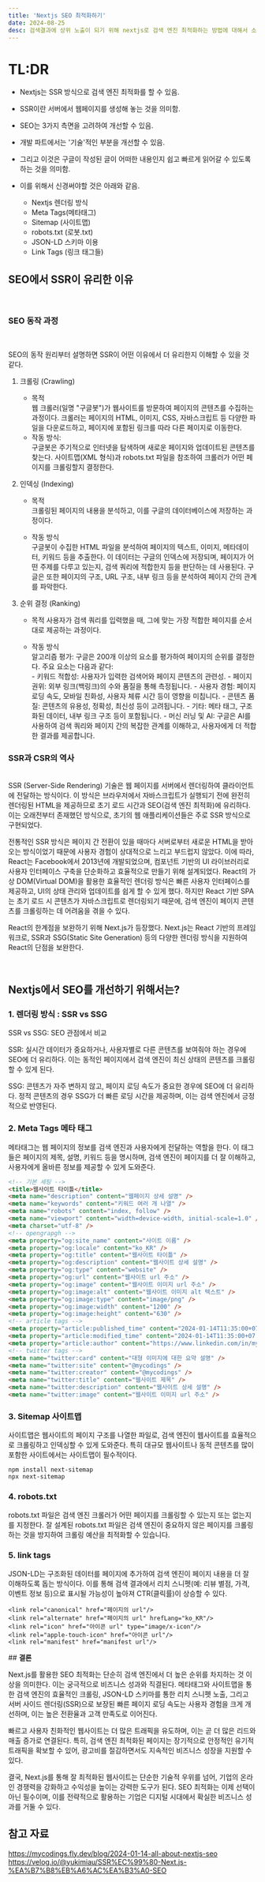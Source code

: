 ```yaml
---
title: 'Nextjs SEO 최적화하기'
date: 2024-08-25
desc: 검색결과에 상위 노출이 되기 위해 nextjs로 검색 엔진 최적화하는 방법에 대해서 소개합니다.
---
```



# <b>TL:DR</b>

- Nextjs는 SSR 방식으로 검색 엔진 최적화를 할 수 있음.
- SSR이란 서버에서 웹페이지를 생성해 놓는 것을 의미함.
- SEO는 3가지 측면을 고려하여 개선할 수 있음.
- 개발 파트에서는 '기술'적인 부분을 개선할 수 있음.
- 그리고 이것은 구글이 작성된 글이 어떠한 내용인지 쉽고 빠르게 읽어갈 수 있도록 하는 것을 의미함.
- 이를 위해서 신경써야할 것은 아래와 같음.

  - Nextjs 렌더링 방식
  - Meta Tags(메타태그)
  - Sitemap (사이트맵)
  - robots.txt (로봇.txt)
  - JSON-LD 스키마 이용
  - Link Tags (링크 태그들)

<Divider />

## <b>SEO에서 SSR이 유리한 이유</b>

<br />

### <b>SEO 동작 과정 </b>

<br />

SEO의 동작 원리부터 설명하면 SSR이 어떤 이유에서 더 유리한지 이해할 수 있을 것 같다.<br/>

1. 크롤링 (Crawling)

   - 목적<br />웹 크롤러(일명 "구글봇")가 웹사이트를 방문하여 페이지의 콘텐츠를
     수집하는 과정이다. 크롤러는 페이지의 HTML, 이미지, CSS, 자바스크립트 등
     다양한 파일을 다운로드하고, 페이지에 포함된 링크를 따라 다른 페이지로
     이동한다.
   - 작동 방식:<br />
     구글봇은 주기적으로 인터넷을 탐색하며 새로운 페이지와 업데이트된 콘텐츠를 찾는다.
     사이트맵(XML 형식)과 robots.txt 파일을 참조하여 크롤러가 어떤 페이지를 크롤링할지 결정한다.<br/>

2. 인덱싱 (Indexing)<br/>

   - 목적<br/>크롤링된 페이지의 내용을 분석하고, 이를 구글의 데이터베이스에 저장하는 과정이다. <br/>

   - 작동 방식<br/>
     구글봇이 수집한 HTML 파일을 분석하여 페이지의 텍스트, 이미지, 메타데이터, 키워드 등을 추출한다.
     이 데이터는 구글의 인덱스에 저장되며, 페이지가 어떤 주제를 다루고 있는지, 검색 쿼리에 적합한지 등을 판단하는 데 사용된다.
     구글은 또한 페이지의 구조, URL 구조, 내부 링크 등을 분석하여 페이지 간의 관계를 파악한다.

3. 순위 결정 (Ranking) <br/>

   - 목적
     사용자가 검색 쿼리를 입력했을 때, 그에 맞는 가장 적합한 페이지를 순서대로 제공하는 과정이다.<br/>

   - 작동 방식<br/>
     알고리즘 평가: 구글은 200개 이상의 요소를 평가하여 페이지의 순위를 결정한다. 주요 요소는 다음과 같다:<br/> - 키워드 적합성: 사용자가 입력한 검색어와 페이지 콘텐츠의 관련성. - 페이지 권위: 외부 링크(백링크)의 수와 품질을 통해 측정됩니다. - 사용자 경험: 페이지 로딩 속도, 모바일 친화성, 사용자 체류 시간 등이 영향을 미칩니다. - 콘텐츠 품질: 콘텐츠의 유용성, 정확성, 최신성 등이 고려됩니다. - 기타: 메타 태그, 구조화된 데이터, 내부 링크 구조 등이 포함됩니다. - 머신 러닝 및 AI: 구글은 AI를 사용하여 검색 쿼리와 페이지 간의 복잡한 관계를 이해하고, 사용자에게 더 적합한 결과를 제공합니다.
     <br />

### <b>SSR과 CSR의 역사</b>

<br />
SSR (Server-Side Rendering) 기술은 웹 페이지를 서버에서 렌더링하여 클라이언트에 전달하는
방식이다. 이 방식은 브라우저에서 자바스크립트가 실행되기 전에 완전히 렌더링된 HTML을
제공하므로 초기 로드 시간과 SEO(검색 엔진 최적화)에 유리하다. 이는 오래전부터 존재했던
방식으로, 초기의 웹 애플리케이션들은 주로 SSR 방식으로 구현되었다.

전통적인 SSR 방식은 페이지 간 전환이 있을 때마다 서버로부터 새로운 HTML을 받아오는 방식이었기 때문에 사용자 경험이 상대적으로 느리고 부드럽지 않았다.
이에 따라, React는 Facebook에서 2013년에 개발되었으며,
컴포넌트 기반의 UI 라이브러리로 사용자 인터페이스 구축을 단순화하고 효율적으로 만들기 위해 설계되었다.
React의 가상 DOM(Virtual DOM)을 활용한 효율적인 렌더링 방식은 빠른 사용자 인터페이스를 제공하고,
UI의 상태 관리와 업데이트를 쉽게 할 수 있게 했다.
하지만 React 기반 SPA는 초기 로드 시 콘텐츠가 자바스크립트로 렌더링되기 때문에, 검색 엔진이 페이지 콘텐츠를 크롤링하는 데 어려움을 겪을 수 있다.

React의 한계점을 보완하기 위해 Next.js가 등장했다.
Next.js는 React 기반의 프레임워크로, SSR과 SSG(Static Site Generation) 등의 다양한 렌더링 방식을
지원하여 React의 단점을 보완한다.

<br />
<Divider />

## <b>Nextjs에서 SEO를 개선하기 위해서는?</b>

### <b>1. 렌더링 방식 : SSR vs SSG</b>

SSR vs SSG: SEO 관점에서 비교

SSR: 실시간 데이터가 중요하거나, 사용자별로 다른 콘텐츠를 보여줘야 하는 경우에 SEO에 더 유리하다. 이는 동적인 페이지에서 검색 엔진이 최신 상태의 콘텐츠를 크롤링할 수 있게 된다.

SSG: 콘텐츠가 자주 변하지 않고, 페이지 로딩 속도가 중요한 경우에 SEO에 더 유리하다. 정적 콘텐츠의 경우 SSG가 더 빠른 로딩 시간을 제공하며, 이는 검색 엔진에서 긍정적으로 반영된다.

### <b>2. Meta Tags 메타 태그</b>

메타태그는 웹 페이지의 정보를 검색 엔진과 사용자에게 전달하는 역할을 한다.
이 태그들은 페이지의 제목, 설명, 키워드 등을 명시하며, 검색 엔진이 페이지를 더 잘 이해하고, 사용자에게 올바른 정보를 제공할 수 있게 도와준다.

```html title="Meta tags 종류"
<!-- 기본 세팅 -->
<title>웹사이트 타이틀</title>
<meta name="description" content="웹페이지 상세 설명" />
<meta name="keywords" content="키워드 여러 개 나열" />
<meta name="robots" content="index, follow" />
<meta name="viewport" content="width=device-width, initial-scale=1.0" />
<meta charset="utf-8" />
<!-- opengrapgh -->
<meta property="og:site_name" content="사이트 이름" />
<meta property="og:locale" content="ko_KR" />
<meta property="og:title" content="웹사이트 타이틀" />
<meta property="og:description" content="웹사이트 상세 설명" />
<meta property="og:type" content="website" />
<meta property="og:url" content="웹사이트 url 주소" />
<meta property="og:image" content="웹사이트 이미지 url 주소" />
<meta property="og:image:alt" content="웹사이트 이미지 alt 텍스트" />
<meta property="og:image:type" content="image/png" />
<meta property="og:image:width" content="1200" />
<meta property="og:image:height" content="630" />
<!-- article tags -->
<meta property="article:published_time" content="2024-01-14T11:35:00+07:00" />
<meta property="article:modified_time" content="2024-01-14T11:35:00+07:00" />
<meta property="article:author" content="https://www.linkedin.com/in/myname" />
<!-- twitter tags -->
<meta name="twitter:card" content="대형 이미지에 대한 요약 설명" />
<meta name="twitter:site" content="@mycodings" />
<meta name="twitter:creator" content="@mycodings" />
<meta name="twitter:title" content="웹사이트 제목" />
<meta name="twitter:description" content="웹사이트 상세 설명" />
<meta name="twitter:image" content="웹사이트 이미지 url 주소" />
```

### <b>3. Sitemap 사이트맵</b>

사이트맵은 웹사이트의 페이지 구조를 나열한 파일로, 검색 엔진이 웹사이트를 효율적으로 크롤링하고 인덱싱할 수 있게 도와준다.
특히 대규모 웹사이트나 동적 콘텐츠를 많이 포함한 사이트에서는 사이트맵이 필수적이다.

```
npm install next-sitemap
npx next-sitemap
```

### <b>4. robots.txt </b>

robots.txt 파일은 검색 엔진 크롤러가 어떤 페이지를 크롤링할 수 있는지 또는 없는지를 지정한다.
잘 설계된 robots.txt 파일은 검색 엔진이 중요하지 않은 페이지를 크롤링하는 것을 방지하여 크롤링 예산을 최적화할 수 있습니다.

### <b>5. link tags </b>

JSON-LD는 구조화된 데이터를 페이지에 추가하여 검색 엔진이 페이지 내용을 더 잘 이해하도록 돕는 방식이다.
이를 통해 검색 결과에서 리치 스니펫(예: 리뷰 별점, 가격, 이벤트 정보 등)으로 표시될 가능성이 높아져 CTR(클릭률)이 상승할 수 있다.

```
<link rel="canonical" href="페이지의 url"/>
<link rel="alternate" href="페이지의 url" hrefLang="ko_KR"/>
<link rel="icon" href="아이콘 url" type="image/x-icon"/>
<link rel="apple-touch-icon" href="아이콘 url"/>
<link rel="manifest" href="manifest url"/>
```

<Divider />
## <b>결론</b>

Next.js를 활용한 SEO 최적화는 단순히 검색 엔진에서 더 높은 순위를 차지하는 것 이상을 의미한다.
이는 궁극적으로 비즈니스 성과와 직결된다.
메타태그와 사이트맵을 통한 검색 엔진의 효율적인 크롤링, JSON-LD 스키마를 통한 리치 스니펫 노출, 그리고 서버 사이드 렌더링(SSR)으로 보장된 빠른 페이지 로딩 속도는 사용자 경험을 크게 개선하며,
이는 높은 전환율과 고객 만족도로 이어진다.

빠르고 사용자 친화적인 웹사이트는 더 많은 트래픽을 유도하며, 이는 곧 더 많은 리드와 매출 증가로 연결된다.
특히, 검색 엔진 최적화된 페이지는 장기적으로 안정적인 유기적 트래픽을 확보할 수 있어, 광고비를 절감하면서도 지속적인 비즈니스 성장을 지원할 수 있다.

결국, Next.js를 통해 잘 최적화된 웹사이트는 단순한 기술적 우위를 넘어, 기업의 온라인 경쟁력을 강화하고 수익성을 높이는 강력한 도구가 된다.
SEO 최적화는 이제 선택이 아닌 필수이며, 이를 전략적으로 활용하는 기업은 디지털 시대에서 확실한 비즈니스 성과를 거둘 수 있다.

## <b>참고 자료</b>

https://mycodings.fly.dev/blog/2024-01-14-all-about-nextjs-seo
https://velog.io/@yukimiau/SSR%EC%99%80-Next.js-%EA%B7%B8%EB%A6%AC%EA%B3%A0-SEO
